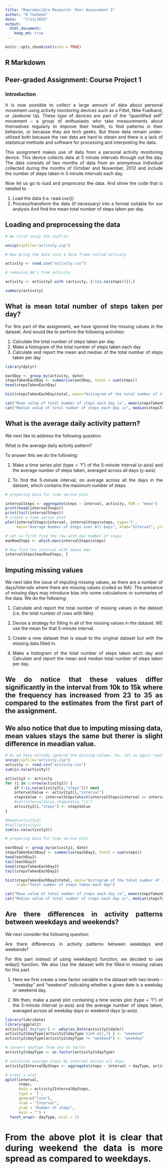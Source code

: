 ```yaml
---
title: "Reproducible Research: Peer Assessment 1"
author: "N Touheed"
date:   "7/13/2020"
output: 
  html_document:
    keep_md: true
---
```

<style>
body {
text-align: justify}
</style>

```r
knitr::opts_chunk$set(echo = TRUE)
```
## R Markdown

## Peer-graded Assignment: Course Project 1

### Introduction

It is now possible to collect a large amount of data about personal movement using activity monitoring devices such as a Fitbit, Nike Fuelband, or Jawbone Up. These type of devices are part of the “quantified self” movement – a group of enthusiasts who take measurements about themselves regularly to improve their health, to find patterns in their behavior, or because they are tech geeks. But these data remain under-utilized both because the raw data are hard to obtain and there is a lack of statistical methods and software for processing and interpreting the data.

This assignment makes use of data from a personal activity monitoring device. This device collects data at 5 minute intervals through out the day. The data consists of two months of data from an anonymous individual collected during the months of October and November, 2012 and include the number of steps taken in 5 minute intervals each day.


Now let us go to load and preprocess the data. And show the code that is needed to

1. Load the data (i.e. read.csv()) 
2. Process/transform the data (if necessary) into a format suitable for our analysis
And find the mean total number of steps taken per day.

## Loading and preprocessing the data
```r
# We first unzip the zipfile

unzip(zipfile="activity.zip")

# Now bring the data into a data frame called activity 

activity <- read.csv("activity.csv")

# removing NA's from activity

activity <- activity[ with (activity, {!(is.na(steps))}),]

summary(activity)
```

## What is mean total number of steps taken per day?

For this part of the assignment, we have ignored the missing values in the dataset. And would like to perform the following activities:

1. Calculate the total number of steps taken per day
2. Make a histogram of the total number of steps taken each day
3. Calculate and report the mean and median of the total number of steps taken per day

```r
library(dplyr)

eachDay <- group_by(activity, date)
stepsTakenEachDay <- summarise(eachDay, total = sum(steps))
head(stepsTakenEachDay)

hist(stepsTakenEachDay$total, main="Histogram of the total number of steps taken each day", xlab="Total number of steps taken each day")

cat("Mean value of total number of steps each day is", mean(stepsTakenEachDay$total))
cat("Median value of total number of steps each day is", median(stepsTakenEachDay$total))

```

## What is the average daily activity pattern?

We next like to addrees the following question:

What is the average daily activity pattern?

To answer this we do the following:

1.	Make a time series plot (type = "l") of the 5-minute interval (x-axis) and the average number of steps taken, averaged across all days (y-axis)

2.	To find the 5-minute interval, on average across all the days in the dataset, which contains the maximum number of steps

```r
# preparing data for time series plot

intervalSteps <- aggregate(steps ~ interval, activity, FUN = "mean")
print(head(intervalSteps))
print(tail(intervalSteps))
# create a time series plot 
plot(intervalSteps$interval, intervalSteps$steps, type='l',
     main="Average Number of Steps over All Days", xlab="Interval", ylab="Average Number of Steps")

```

```r

# Let us first find the row with max number of steps
maxRowSteps <- which.max(intervalSteps$steps)

# Now find the interval with above max
intervalSteps[maxRowSteps, ]

```

## Imputing missing values

We next take the issue of imputing missing values, as there are a number of days/intervals where there are missing values (coded as NA). The presence of missing days may introduce bias into some calculations or summaries of the data. We do the following:

1.	Calculate and report the total number of missing values in the dataset (i.e. the total number of rows with NAs)

2.	Devise a strategy for filling in all of the missing values in the dataset. WE use the mean for that 5-minute interval.

3.	Create a new dataset that is equal to the original dataset but with the missing data filled in.

4.	Make a histogram of the total number of steps taken each day and Calculate and report the mean and median total number of steps taken per day. 

## We do notice that these values differ significantly in the interval from 10k to 15k where the frequency has increased from 23 to 35 as compared to the estimates from the first part of the assignment.

## We also notice that due to imputing missing data,  mean values stays the same but therer is slight difference in meadian value.

```r
# As we have already ignored the missing values. So, let us again read the csv # file, this time keeping the missing values:
unzip(zipfile="activity.zip")
activity <- read.csv("activity.csv")
sum(is.na(activity))

activity2 <- activity
for (i in 1:nrow(activity2)) {
    if (!is.na(activity2[i,"steps"])) next
    intervalValue <- activity2[i,"interval"]
    stepsValue <- intervalSteps[which(intervalSteps$interval == intervalValue), 2]
    #cat(intervalValue,stepsValue,"\n")
    activity2[i,"steps"] <- stepsValue
}

#head(activity2)
#tail(activity2)
sum(is.na(activity2))

# preparing data for time series plot

eachDay2 <- group_by(activity2, date)
stepsTakenEachDay2 <- summarise(eachDay2, total = sum(steps))
head(eachDay2)
tail(eachDay2)
head(stepsTakenEachDay2)
tail(stepsTakenEachDay2)

hist(stepsTakenEachDay2$total, main="Histogram of the total number of steps taken each day", 
     xlab="Total number of steps taken each day")

cat("Mean value of total number of steps each day is", mean(stepsTakenEachDay2$total),"\n")
cat("Median value of total number of steps each day is", median(stepsTakenEachDay2$total))

```

## Are there differences in activity patterns between weekdays and weekends?

We next consider the following question:

Are there differences in activity patterns between weekdays and weekends?

For this part instead of using weekdays() function, we decided to use wday() function. We also Use the dataset with the filled-in missing values for this part.

1. Here we first create a new factor variable in the dataset with two levels – “weekday” and “weekend” indicating whether a given date is a weekday or weekend day.

2.	We then, make a panel plot containing a time series plot (type = "l") of the 5-minute interval (x-axis) and the average number of steps taken, averaged across all weekday days or weekend days (y-axis). 

```r
library(lubridate)
library(ggplot2)
activity2['dayType'] <- wday(as.Date(activity2$date))
activity2$dayType[activity2$dayType %in% c(1,7) ] <- "weekend"
activity2$dayType[activity2$dayType != "weekend"] <- "weekday"

# convert dayType from cha to factor
activity2$dayType <- as.factor(activity2$dayType)

# calculate average steps by interval across all days
activity2IntervalBySteps <- aggregate(steps ~ interval + dayType, activity2, "mean")

# creat a plot
qplot(interval, 
      steps, 
      data = activity2IntervalBySteps, 
      type = 'l', 
      geom=c("line"),
      xlab = "Interval", 
      ylab = "Number of steps", 
      main = "") +
  facet_wrap(~ dayType, ncol = 1)
```

# From the above plot it is clear that during weekend the data is more spread as compared to weekdays. 
